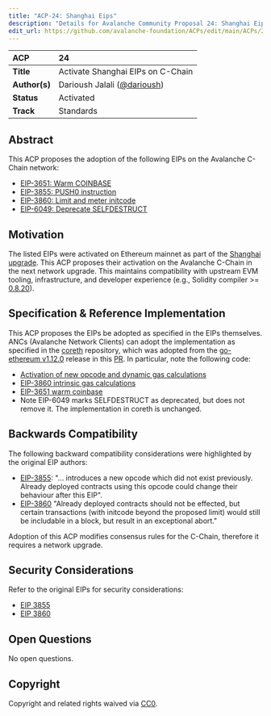 ```yaml
---
title: "ACP-24: Shanghai Eips"
description: "Details for Avalanche Community Proposal 24: Shanghai Eips"
edit_url: https://github.com/avalanche-foundation/ACPs/edit/main/ACPs/24-shanghai-eips/README.md
---
```


| ACP | 24 |
| :--- | :--- |
| **Title** | Activate Shanghai EIPs on C-Chain |
| **Author(s)** | Darioush Jalali ([@darioush](https://github.com/darioush)) |
| **Status** | Activated |
| **Track** | Standards |

## Abstract

This ACP proposes the adoption of the following EIPs on the Avalanche C-Chain network:
- [EIP-3651: Warm COINBASE](https://eips.ethereum.org/EIPS/eip-3651)
- [EIP-3855: PUSH0 instruction](https://eips.ethereum.org/EIPS/eip-3855)
- [EIP-3860: Limit and meter initcode](https://eips.ethereum.org/EIPS/eip-3860)
- [EIP-6049: Deprecate SELFDESTRUCT](https://eips.ethereum.org/EIPS/eip-6049)

## Motivation

The listed EIPs were activated on Ethereum mainnet as part of the [Shanghai upgrade](https://github.com/ethereum/execution-specs/blob/master/network-upgrades/mainnet-upgrades/shanghai.md#included-eips). This ACP proposes their activation on the Avalanche C-Chain in the next network upgrade. This maintains compatibility with upstream EVM tooling, infrastructure, and developer experience (e.g., Solidity compiler &gt;= [0.8.20](https://github.com/ethereum/solidity/releases/tag/v0.8.20)).

## Specification & Reference Implementation

This ACP proposes the EIPs be adopted as specified in the EIPs themselves. ANCs (Avalanche Network Clients) can adopt the implementation as specified in the [coreth](https://github.com/ava-labs/coreth) repository, which was adopted from the [go-ethereum v1.12.0](https://github.com/ethereum/go-ethereum/releases/tag/v1.12.0) release in this [PR](https://github.com/ava-labs/coreth/pull/277). In particular, note the following code:

- [Activation of new opcode and dynamic gas calculations](https://github.com/ava-labs/coreth/blob/bf2051729c7aa0c4ed8848ad3a78e241a791b968/core/vm/jump_table.go#L92)
- [EIP-3860 intrinsic gas calculations](https://github.com/ava-labs/coreth/blob/bf2051729c7aa0c4ed8848ad3a78e241a791b968/core/state_transition.go#L112-L113)
- [EIP-3651 warm coinbase](https://github.com/ava-labs/coreth/blob/bf2051729c7aa0c4ed8848ad3a78e241a791b968/core/state/statedb.go#L1197-L1199)
- Note EIP-6049 marks SELFDESTRUCT as deprecated, but does not remove it. The implementation in coreth is unchanged.

## Backwards Compatibility

The following backward compatibility considerations were highlighted by the original EIP authors:

- [EIP-3855](https://eips.ethereum.org/EIPS/eip-3855#backwards-compatibility): "... introduces a new opcode which did not exist previously. Already deployed contracts using this opcode could change their behaviour after this EIP".
- [EIP-3860](https://eips.ethereum.org/EIPS/eip-3860#backwards-compatibility) "Already deployed contracts should not be effected, but certain transactions (with initcode beyond the proposed limit) would still be includable in a block, but result in an exceptional abort."

Adoption of this ACP modifies consensus rules for the C-Chain, therefore it requires a network upgrade.

## Security Considerations

Refer to the original EIPs for security considerations:
- [EIP 3855](https://eips.ethereum.org/EIPS/eip-3855#security-considerations)
- [EIP 3860](https://eips.ethereum.org/EIPS/eip-3860#security-considerations)

## Open Questions

No open questions.

## Copyright

Copyright and related rights waived via [CC0](https://creativecommons.org/publicdomain/zero/1.0/).